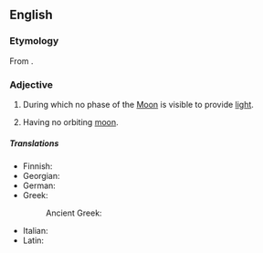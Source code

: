 ==English==

===Etymology===
From {{suffix|moon|less|lang=en}}.

===Adjective===
{{en-adj|-}}

# {{lb|en|of a night}} During which no phase of the [[Moon]] is visible to provide [[light]].
# {{lb|en|of a planet}} Having no orbiting [[moon]].

=====Translations=====
{{trans-top|during which the Moon is not visible}}
* Finnish: {{l|fi|kuuton}}
* Georgian: {{t|ka|უმთვარო}}
* German: {{t+|de|mondlos}}
* Greek:
*: Ancient Greek: {{t|grc|ἀσέληνος}}
{{trans-mid}}
* Italian: {{t+|it|illune}}
* Latin: {{l|la|illūnis}}
{{trans-bottom}}
